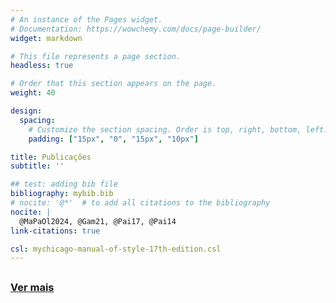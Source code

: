 ```yaml
---
# An instance of the Pages widget.
# Documentation: https://wowchemy.com/docs/page-builder/
widget: markdown

# This file represents a page section.
headless: true

# Order that this section appears on the page.
weight: 40

design:
  spacing:
    # Customize the section spacing. Order is top, right, bottom, left.
    padding: ["15px", "0", "15px", "10px"]

title: Publicações
subtitle: ''

## test: adding bib file
bibliography: mybib.bib
# nocite: '@*'  # to add all citations to the bibliography
nocite: |
  @MaPaOl2024, @Gam21, @Pai17, @Pai14
link-citations: true

csl: mychicago-manual-of-style-17th-edition.csl
---
```


<div style="line-height:2;">

::: {#refs}
:::

<div>

### [**Ver mais**](./publications)
